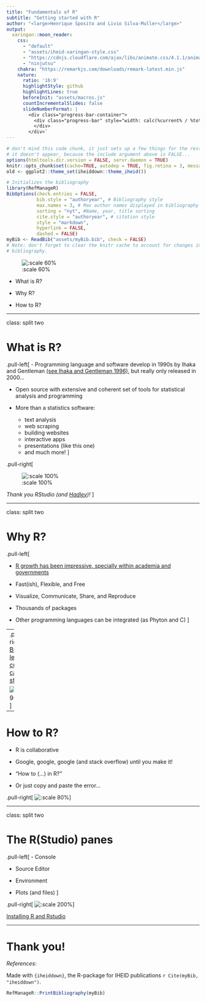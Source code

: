 ```yaml
---
title: "Fundamentals of R"
subtitle: "Getting started with R"
author: "<large>Henrique Sposito and Livio Silva-Muller</large>"
output:
  xaringan::moon_reader:
    css: 
      - "default"
      - "assets/iheid-xaringan-style.css"
      - "https://cdnjs.cloudflare.com/ajax/libs/animate.css/4.1.1/animate.min.css"
      - "ninjutsu"
    chakra: "https://remarkjs.com/downloads/remark-latest.min.js"
    nature:
      ratio: '16:9'
      highlightStyle: github
      highlightLines: true
      beforeInit: "assets/macros.js"
      countIncrementalSlides: false
      slideNumberFormat: |
        <div class="progress-bar-container">
          <div class="progress-bar" style="width: calc(%current% / %total% * 100%);">
          </div>
        </div>`
---
```

```r
# don't mind this code chunk, it just sets up a few things for the rest
# it doesn't appear, because the include argument above is FALSE...
options(htmltools.dir.version = FALSE, servr.daemon = TRUE)
knitr::opts_chunk$set(cache=TRUE, autodep = TRUE, fig.retina = 3, message = FALSE, warning = FALSE)
old <- ggplot2::theme_set(iheiddown::theme_iheid())
```

```r
# Initializes the bibliography
library(RefManageR)
BibOptions(check.entries = FALSE,
           bib.style = "authoryear", # Bibliography style
           max.names = 3, # Max author names displayed in bibliography
           sorting = "nyt", #Name, year, title sorting
           cite.style = "authoryear", # citation style
           style = "markdown",
           hyperlink = FALSE,
           dashed = FALSE)
myBib <- ReadBib("assets/myBib.bib", check = FALSE)
# Note: don't forget to clear the knitr cache to account for changes in the
# bibliography.
```

![:scale 60%](assets/Images/roadmap.png)

- What is R?

- Why R?

- How to R?

---

class: split two

# What is R?

.pull-left[
- Programming language and software develop in 1990s by Ihaka and Gentleman [(see Ihaka and Gentleman 1996)](https://www.jstor.org/stable/1390807#metadata_info_tab_contents), but really only released in 2000...

- Open source with extensive and coherent set of tools for statistical analysis and programming

- More than a statistics software:
  - text analysis
  - web scraping
  - building websites
  - interactive apps
  - presentations (like this one)
  - and much more!
]

.pull-right[

![:scale 100%](assets/Images/RS.png)

*Thank you RStudio (and [Hadley](https://hadley.nz/))!*
]

---

class: split two

# Why R?

.pull-left[

- [R growth has been impressive, specially within academia and governments](https://stackoverflow.blog/2017/10/10/impressive-growth-r/)


- Fast(ish), Flexible, and Free

- Visualize, Communicate, Share, and Reproduce

- Thousands of packages

- Other programming languages can be integrated (as Phyton and C)
]

--
.pull-right[
[But the learning curve can be steep...](https://www.r-bloggers.com/2020/12/6-reasons-to-learn-r-for-business-2021/)

![:scale 90%](assets/Images/curvel.webp)
]

---

# How to R?

- R is collaborative

- Google, google, google (and stack overflow) until you make it!

- "How to (...) in R?"

- Or just copy and paste the error...

.pull-right[
![:scale 80%](assets/Images/rhelp.png)
]

---

class: split two

# The R(Studio) panes

.pull-left[
- Console

- Source Editor

- Environment

- Plots (and files)
]

.pull-right[
![:scale 200%](assets/Images/panes.png)
]

[Installing R and Rstudio](https://intro2r.com/chap1.html)

---

# Thank you!

*References:*

Made with `{iheiddown}`, the R-package for IHEID publications
`r Cite(myBib, "iheiddown")`.

```r
RefManageR::PrintBibliography(myBib)
```
